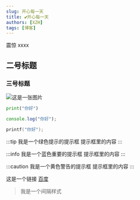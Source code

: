 ```yaml
---
slug: 开心每一天
title: 💕开心每一天
authors: [XZH]
tags: [博客]
---
```


震惊 xxxx

<!-- truncate -->

## 二号标题

### 三号标题

![这是一张图片](x.jpg)

```py
print("你好")
```

```js
console.log("你好");
```

```c
printf("你好");
```

:::tip 我是一个绿色提示的提示框
提示框里的内容
:::

:::info 我是一个蓝色重要的提示框
提示框里的内容
:::

:::caution 我是一个黄色警告的提示框
提示框里的内容
:::

这是一个链接 [百度](http://www.baidu.com)

> 我是一个间隔样式
